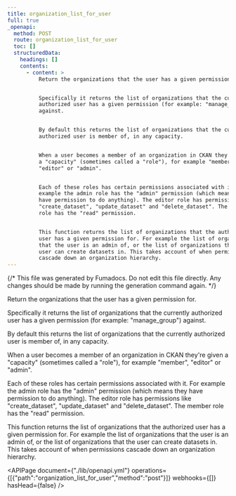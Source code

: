 ```yaml
---
title: organization_list_for_user
full: true
_openapi:
  method: POST
  route: organization_list_for_user
  toc: []
  structuredData:
    headings: []
    contents:
      - content: >
          Return the organizations that the user has a given permission for.


          Specifically it returns the list of organizations that the currently
          authorized user has a given permission (for example: "manage_group")
          against.


          By default this returns the list of organizations that the currently
          authorized user is member of, in any capacity.


          When a user becomes a member of an organization in CKAN they're given
          a "capacity" (sometimes called a "role"), for example "member",
          "editor" or "admin".


          Each of these roles has certain permissions associated with it. For
          example the admin role has the "admin" permission (which means they
          have permission to do anything). The editor role has permissions like
          "create_dataset", "update_dataset" and "delete_dataset". The member
          role has the "read" permission.


          This function returns the list of organizations that the authorized
          user has a given permission for. For example the list of organizations
          that the user is an admin of, or the list of organizations that the
          user can create datasets in. This takes account of when permissions
          cascade down an organization hierarchy.
---
```


{/* This file was generated by Fumadocs. Do not edit this file directly. Any changes should be made by running the generation command again. */}

Return the organizations that the user has a given permission for.

Specifically it returns the list of organizations that the currently authorized user has a given permission (for example: "manage_group") against.

By default this returns the list of organizations that the currently authorized user is member of, in any capacity.

When a user becomes a member of an organization in CKAN they're given a "capacity" (sometimes called a "role"), for example "member", "editor" or "admin".

Each of these roles has certain permissions associated with it. For example the admin role has the "admin" permission (which means they have permission to do anything). The editor role has permissions like "create_dataset", "update_dataset" and "delete_dataset". The member role has the "read" permission.

This function returns the list of organizations that the authorized user has a given permission for. For example the list of organizations that the user is an admin of, or the list of organizations that the user can create datasets in. This takes account of when permissions cascade down an organization hierarchy.


<APIPage document={"./lib/openapi.yml"} operations={[{"path":"organization_list_for_user","method":"post"}]} webhooks={[]} hasHead={false} />